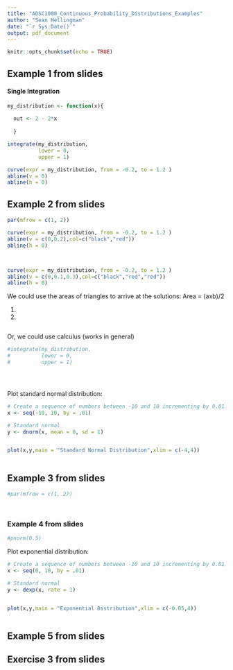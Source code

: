```yaml
---
title: "ADSC1000_Continuous_Probability_Distributions_Examples"
author: "Sean Hellingman"
date: "`r Sys.Date()`"
output: pdf_document
---
```


```r
knitr::opts_chunk$set(echo = TRUE)
```


## Example 1 from slides
#### Single Integration 

```r


my_distribution <- function(x){
  
  out <- 2 - 2*x
  
  }

integrate(my_distribution,
          lower = 0,
          upper = 1)

```




```r

curve(expr = my_distribution, from = -0.2, to = 1.2 )
abline(v = 0)
abline(h = 0)
```



## Example 2 from slides


```r

par(mfrow = c(1, 2))

curve(expr = my_distribution, from = -0.2, to = 1.2 )
abline(v = c(0,0.2),col=c("black","red"))
abline(h = 0)



curve(expr = my_distribution, from = -0.2, to = 1.2 )
abline(v = c(0,0.1,0.3),col=c("black","red","red"))
abline(h = 0)

```


We could use the areas of triangles to arrive at the solutions: Area = (axb)/2


1. 

2.

```r





```





Or, we could use calculus (works in general)



```r


#integrate(my_distribution,
#          lower = 0,
#          upper = 1)





```




Plot standard normal distribution:

```r


# Create a sequence of numbers between -10 and 10 incrementing by 0.01.
x <- seq(-10, 10, by = .01)

# Standard normal
y <- dnorm(x, mean = 0, sd = 1)


plot(x,y,main = "Standard Normal Distribution",xlim = c(-4,4))



```


## Example 3 from slides

```r

#par(mfrow = c(1, 2))




```




### Example 4 from slides

```r

#pnorm(0.5)


```





Plot exponential distribution:

```r


# Create a sequence of numbers between -10 and 10 incrementing by 0.01.
x <- seq(0, 10, by = .01)

# Standard normal
y <- dexp(x, rate = 1)


plot(x,y,main = "Exponential Distribution",xlim = c(-0.05,4))



```



## Example 5 from slides






## Exercise 3 from slides
